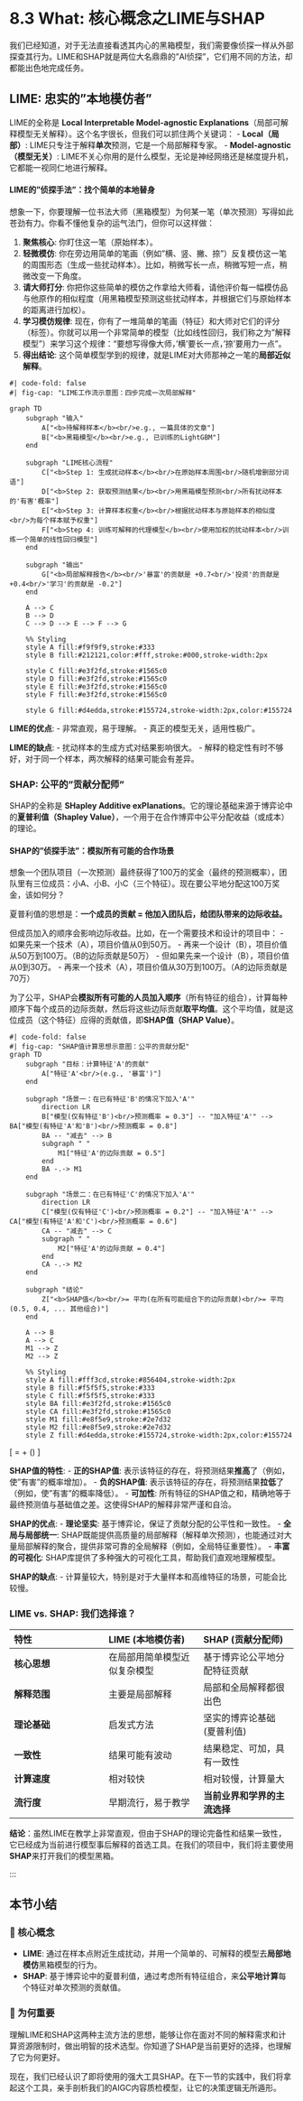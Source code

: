 # 8.3 What: 核心概念之LIME与SHAP

我们已经知道，对于无法直接看透其内心的黑箱模型，我们需要像侦探一样从外部探查其行为。LIME和SHAP就是两位大名鼎鼎的"AI侦探"，它们用不同的方法，却都能出色地完成任务。

## LIME: 忠实的"本地模仿者"

LIME的全称是 **Local Interpretable Model-agnostic Explanations**（局部可解释模型无关解释）。这个名字很长，但我们可以抓住两个关键词：
-   **Local（局部）**: LIME只专注于解释**单次**预测，它是一个局部解释专家。
-   **Model-agnostic（模型无关）**: LIME不关心你用的是什么模型，无论是神经网络还是梯度提升机，它都能一视同仁地进行解释。

#### LIME的"侦探手法"：找个简单的本地替身

想象一下，你要理解一位书法大师（黑箱模型）为何某一笔（单次预测）写得如此苍劲有力。你看不懂他复杂的运气法门，但你可以这样做：

1.  **聚焦核心**: 你盯住这一笔（原始样本）。
2.  **轻微模仿**: 你在旁边用简单的笔画（例如"横、竖、撇、捺"）反复模仿这一笔的周围形态（生成一些扰动样本）。比如，稍微写长一点，稍微写短一点，稍微改变一下角度。
3.  **请大师打分**: 你把你这些简单的模仿之作拿给大师看，请他评价每一幅模仿品与他原作的相似程度（用黑箱模型预测这些扰动样本，并根据它们与原始样本的距离进行加权）。
4.  **学习模仿规律**: 现在，你有了一堆简单的笔画（特征）和大师对它们的评分（标签）。你就可以用一个非常简单的模型（比如线性回归，我们称之为"解释模型"）来学习这个规律："要想写得像大师，'横'要长一点，'捺'要用力一点"。
5.  **得出结论**: 这个简单模型学到的规律，就是LIME对大师那神之一笔的**局部近似解释**。

```mermaid
#| code-fold: false
#| fig-cap: "LIME工作流示意图：四步完成一次局部解释"

graph TD
    subgraph "输入"
        A["<b>待解释样本</b><br/>e.g., 一篇具体的文章"]
        B["<b>黑箱模型</b><br/>e.g., 已训练的LightGBM"]
    end

    subgraph "LIME核心流程"
        C["<b>Step 1: 生成扰动样本</b><br/>在原始样本周围<br/>随机增删部分词语"]
        D["<b>Step 2: 获取预测结果</b><br/>用黑箱模型预测<br/>所有扰动样本的'有害'概率"]
        E["<b>Step 3: 计算样本权重</b><br/>根据扰动样本与原始样本的相似度<br/>为每个样本赋予权重"]
        F["<b>Step 4: 训练可解释的代理模型</b><br/>使用加权的扰动样本<br/>训练一个简单的线性回归模型"]
    end

    subgraph "输出"
        G["<b>局部解释报告</b><br/>'暴富'的贡献是 +0.7<br/>'投资'的贡献是 +0.4<br/>'学习'的贡献是 -0.2"]
    end

    A --> C
    B --> D
    C --> D --> E --> F --> G
    
    %% Styling
    style A fill:#f9f9f9,stroke:#333
    style B fill:#212121,color:#fff,stroke:#000,stroke-width:2px
    
    style C fill:#e3f2fd,stroke:#1565c0
    style D fill:#e3f2fd,stroke:#1565c0
    style E fill:#e3f2fd,stroke:#1565c0
    style F fill:#e3f2fd,stroke:#1565c0

    style G fill:#d4edda,stroke:#155724,stroke-width:2px,color:#155724
```

**LIME的优点**:
-   非常直观，易于理解。
-   真正的模型无关，适用性极广。

**LIME的缺点**:
-   扰动样本的生成方式对结果影响很大。
-   解释的稳定性有时不够好，对于同一个样本，两次解释的结果可能会有差异。

### SHAP: 公平的"贡献分配师"

SHAP的全称是 **SHapley Additive exPlanations**。它的理论基础来源于博弈论中的**夏普利值（Shapley Value）**，一个用于在合作博弈中公平分配收益（或成本）的理论。

#### SHAP的"侦探手法"：模拟所有可能的合作场景

想象一个团队项目（一次预测）最终获得了100万的奖金（最终的预测概率），团队里有三位成员：小A、小B、小C（三个特征）。现在要公平地分配这100万奖金，该如何分？

夏普利值的思想是：**一个成员的贡献 = 他加入团队后，给团队带来的边际收益。**

但成员加入的顺序会影响边际收益。比如，在一个需要技术和设计的项目中：
-   如果先来一个技术（A），项目价值从0到50万。
-   再来一个设计（B），项目价值从50万到100万。（B的边际贡献是50万）
-   但如果先来一个设计（B），项目价值从0到30万。
-   再来一个技术（A），项目价值从30万到100万。（A的边际贡献是70万）

为了公平，SHAP会**模拟所有可能的人员加入顺序**（所有特征的组合），计算每种顺序下每个成员的边际贡献，然后将这些边际贡献**取平均值**。这个平均值，就是这位成员（这个特征）应得的贡献值，即**SHAP值（SHAP Value）**。

```mermaid
#| code-fold: false
#| fig-cap: "SHAP值计算思想示意图：公平的贡献分配"
graph TD
    subgraph "目标：计算特征'A'的贡献"
        A["特征'A'<br/>(e.g., '暴富')"]
    end

    subgraph "场景一：在已有特征'B'的情况下加入'A'"
        direction LR
        B["模型(仅有特征'B')<br/>预测概率 = 0.3"] -- "加入特征'A'" --> BA["模型(有特征'A'和'B')<br/>预测概率 = 0.8"]
        BA -- "减去" --> B
        subgraph " "
            M1["特征'A'的边际贡献 = 0.5"]
        end
        BA -.-> M1
    end

    subgraph "场景二：在已有特征'C'的情况下加入'A'"
        direction LR
        C["模型(仅有特征'C')<br/>预测概率 = 0.2"] -- "加入特征'A'" --> CA["模型(有特征'A'和'C')<br/>预测概率 = 0.6"]
        CA -- "减去" --> C
        subgraph " "
            M2["特征'A'的边际贡献 = 0.4"]
        end
        CA -.-> M2
    end
    
    subgraph "结论"
        Z["<b>SHAP值</b><br/>= 平均(在所有可能组合下的边际贡献)<br/>= 平均(0.5, 0.4, ... 其他组合)"]
    end
    
    A --> B
    A --> C
    M1 --> Z
    M2 --> Z
    
    %% Styling
    style A fill:#fff3cd,stroke:#856404,stroke-width:2px
    style B fill:#f5f5f5,stroke:#333
    style C fill:#f5f5f5,stroke:#333
    style BA fill:#e3f2fd,stroke:#1565c0
    style CA fill:#e3f2fd,stroke:#1565c0
    style M1 fill:#e8f5e9,stroke:#2e7d32
    style M2 fill:#e8f5e9,stroke:#2e7d32
    style Z fill:#d4edda,stroke:#155724,stroke-width:2px,color:#155724
```

\[
\text{最终预测值} = \text{基础值（全体成员的平均表现）} + \sum (\text{每个成员的SHAP值})
\]

**SHAP值的特性**:
-   **正的SHAP值**: 表示该特征的存在，将预测结果**推高**了（例如，使"有害"的概率增加）。
-   **负的SHAP值**: 表示该特征的存在，将预测结果**拉低**了（例如，使"有害"的概率降低）。
-   **可加性**: 所有特征的SHAP值之和，精确地等于最终预测值与基础值之差。这使得SHAP的解释非常严谨和自洽。

**SHAP的优点**:
-   **理论坚实**: 基于博弈论，保证了贡献分配的公平性和一致性。
-   **全局与局部统一**: SHAP既能提供高质量的局部解释（解释单次预测），也能通过对大量局部解释的聚合，提供非常可靠的全局解释（例如，全局特征重要性）。
-   **丰富的可视化**: SHAP库提供了多种强大的可视化工具，帮助我们直观地理解模型。

**SHAP的缺点**:
-   计算量较大，特别是对于大量样本和高维特征的场景，可能会比较慢。

### LIME vs. SHAP: 我们选择谁？

| 特性 | LIME (本地模仿者) | SHAP (贡献分配师) |
| :--- | :--- | :--- |
| **核心思想** | 在局部用简单模型近似复杂模型 | 基于博弈论公平地分配特征贡献 |
| **解释范围** | 主要是局部解释 | 局部和全局解释都很出色 |
| **理论基础** | 启发式方法 | 坚实的博弈论基础 (夏普利值) |
| **一致性** | 结果可能有波动 | 结果稳定、可加，具有一致性 |
| **计算速度** | 相对较快 | 相对较慢，计算量大 |
| **流行度** | 早期流行，易于教学 | **当前业界和学界的主流选择** |

**结论**：虽然LIME在教学上非常直观，但由于SHAP的理论完备性和结果一致性，它已经成为当前进行模型事后解释的首选工具。在我们的项目中，我们将主要使用**SHAP**来打开我们的模型黑箱。

:::

## 本节小结

### 🎯 核心概念
-   **LIME**: 通过在样本点附近生成扰动，并用一个简单的、可解释的模型去**局部地模仿**黑箱模型的行为。
-   **SHAP**: 基于博弈论中的夏普利值，通过考虑所有特征组合，来**公平地计算**每个特征对单次预测的贡献值。

### 🤔 为何重要
理解LIME和SHAP这两种主流方法的思想，能够让你在面对不同的解释需求和计算资源限制时，做出明智的技术选型。你知道了SHAP是当前更好的选择，也理解了它为何更好。

现在，我们已经认识了即将使用的强大工具SHAP。在下一节的实践中，我们将拿起这个工具，亲手剖析我们的AIGC内容质检模型，让它的决策逻辑无所遁形。 